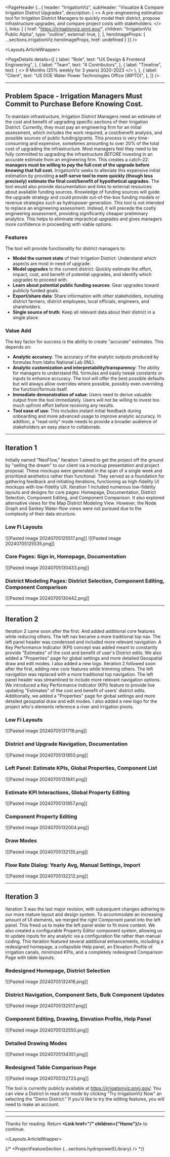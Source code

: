 
<PageHeader {...{
  header: "IrrigationViz",
  subHeader: "Visualize & Compare Irrigation District Upgrades",
  description: (
    <>
      A pre-engineering estimation tool for Irrigation District Managers to quickly model their district, propose infrastructure upgrades, and compare project costs with stakeholders.
    </>
  ),
  links: [
    {
      href: "https://irrigationviz.pnnl.gov/",
      children: "IrrigationViz Public Alpha",
      type: "outline",
      external: true,
    },
  ],
  heroImageProps: {
    ...sections.irrigationViz.heroImageProps,
    href: undefined
  }
}} />

<Layouts.ArticleWrapper>

<PageDetails details={[
  {
    label: "Role",
    text: "UX Design & Frontend Engineering",
  },
  {
    label: "Team",
    text: "4 Contributors",
  },
  {
    label: "Timeline",
    text: (
      <>
        <Txt>9 Months </Txt>
        <Txt fg={3}>(25% weekly for 3 years) </Txt>
        <Txt fg={3}>2020-2023</Txt>
      </>
    ),
  },
  {
    label: "Client",
    text: "US DOE Water Power Technologies Office (WPTO)",
  },
]} />


<GalleryNote/>

---

## Problem Space - Irrigation Managers Must Commit to Purchase Before Knowing Cost.
To maintain infrastructure, Irrigation District Managers need an estimate of the cost and benefit of upgrading specific sections of their Irrigation District. Currently, they must pay an engineering firm for an initial assessment, which includes the work required, a cost/benefit analysis, and possible sources of public funding/grants. This process is very time-consuming and expensive, sometimes amounting to over 20% of the total cost of upgrading the infrastructure. Most managers feel they need to be fully committed to upgrading the infrastructure _BEFORE_ investing in an accurate estimate from an engineering firm. This creates a catch-22: **managers must be willing to _pay_ the full cost of the upgrade before _knowing_ that full cost.**
IrrigationViz seeks to alleviate this expensive initial estimation by providing **a self-serve tool to more quickly (though less precisely) estimate the final cost/benefit of hypothetical upgrades.** The tool would also provide documentation and links to external resources about available funding sources. Knowledge of funding sources will guide the upgrade strategy and could provide out-of-the-box funding models or revenue strategies such as hydropower generation.
This tool is not intended to replace an engineering assessment. Instead, it will precede the costly engineering assessment, providing significantly cheaper preliminary analytics. This helps to eliminate impractical upgrades and gives managers more confidence in proceeding with viable options.
### Features
The tool will provide functionality for district managers to:
- **Model the current state** of their Irrigation District: Understand which aspects are most in need of upgrade.
- **Model upgrades** to the current district: Quickly estimate the effort, impact, cost, and benefit of potential upgrades, and identify which upgrades to proceed with.
- **Learn about potential public funding sources**: Gear upgrades toward publicly funded goals.
- **Export/share data**: Share information with other stakeholders, including district farmers, district employees, local officials, engineers, and shareholders.
- **Single source of truth**: Keep all relevant data about their district in a single place.
### Value Add
The key factor for success is the ability to create "accurate" estimates. This depends on:
- **Analytic accuracy**: The accuracy of the analytic outputs produced by formulas from Idaho National Lab (INL).
- **Analytic customization and interpretability/transparency**: The ability for managers to understand INL formulas and easily tweak  constants or inputs to enhance accuracy. The tool will offer the best possible defaults but will always allow overrides where possible, possibly even overriding the function/formula itself.
- **Immediate demonstration of value**: Users need to derive valuable output from the tool immediately. Users will not be willing to invest too much upfront effort before receiving any results.
- **Tool ease of use**: This includes instant initial feedback during onboarding and more advanced usage to improve analytic accuracy. In addition, a "read-only" mode needs to provide a broader audience of stakeholders an easy place to collaborate.
---
## Iteration 1
Initially named "NeoFlow," Iteration 1 aimed to get the project off the ground by "selling the dream" to our client via a mockup presentation and project proposal. These mockups were generated in the span of a single week and prioritized aesthetics rather than functional. They served as a foundation for gathering feedback and initiating iterations, functioning as high-fidelity UI mockups with low-fidelity UX.
Iteration 1 included numerous low-fidelity layouts and designs for core pages: Homepage, Documentation, District Selection, Component Editing, and Component Comparison. It also explored alternative views for the Map District Modeling View. However, the Node Graph and Sankey Water-flow views were not pursued due to the complexity of their data structure.
### Low Fi Layouts
![[Pasted image 20240705125517.png]]
![[Pasted image 20240705125535.png]]

### Core Pages: Sign in, Homepage, Documentation
![[Pasted image 20240705130433.png]]

### District Modeling Pages: District Selection, Component Editing, Component Comparison
![[Pasted image 20240705130442.png]]

---
## Iteration 2
Iteration 2 came soon after the first. And added additional core features while reducing others. The left nav became a more traditional top nav. The left panel header was condensed and included more relevant navigation. A Key Performance Indicator (KPI) concept was added meant to constantly provide "Estimates" of the cost and benefit of user's District edits. We also added a "Properties" page for global settings and more detailed Geospatial draw and edit modes. I also added a new logo.
Iteration 2 followed soon after the first, adding new core features while trimming others. The left navigation was replaced with a more traditional top navigation. The left panel header was streamlined to include more relevant navigation options. We introduced a Key Performance Indicator (KPI) feature to provide live updating "Estimates" of the cost and benefit of users' district edits. Additionally, we added a "Properties" page for global settings and more detailed geospatial draw and edit modes. I also added a new logo for the project who's elements reference a river and irrigation pivots.
### Low Fi Layouts
![[Pasted image 20240705131719.png]]
### District and Upgrade Navigation, Documentation
![[Pasted image 20240705131850.png]]
### Left Panel: Estimate KPIs, Global Properties, Component List
![[Pasted image 20240705131841.png]]
### Estimate KPI Interactions, Global Property Editing
![[Pasted image 20240705131957.png]]
### Component Property Editing
![[Pasted image 20240705132004.png]]

### Draw Modes
![[Pasted image 20240705132135.png]]

### Flow Rate Dialog: Yearly Avg, Manual Settings, Import
![[Pasted image 20240705132212.png]]

---
## Iteration 3
Iteration 3 was the last major revision, with subsequent changes adhering to our more mature layout and design system. To accommodate an increasing amount of UI elements, we merged the right Component panel into the left panel. This freed us to make the left panel wider to fit more content. We also created a configurable Property Editor component system, allowing us to update inputs for any analytic via a configuration file rather than manual coding.
This iteration featured several additional enhancements, including a redesigned homepage, a collapsible Help panel, an Elevation Profile of irrigation canals, minimized KPIs, and a completely redesigned Comparison Page with table layouts.
### Redesigned Homepage, District Selection
![[Pasted image 20240705132416.png]]
### District Navigation, Component Sets, Bulk Component Updates 
![[Pasted image 20240705132517.png]]
### Component Editing, Drawing, Elevation Profile, Help Panel 
![[Pasted image 20240705132550.png]]
### Detailed Drawing Modes
![[Pasted image 20240705134351.png]]
### Redesigned Table Comparison Page
![[Pasted image 20240705132723.png]]

The tool is currently publicly available at https://irrigationviz.pnnl.gov/. You can view a District in read only mode by clicking "Try IrrigationViz Now" an selecting the "Demo District." If you'd like to try the editing features, you will need to make an account.

---

<GalleryNote/>

---

Thanks for reading. Return **<Link href="/" children={"Home"}/>** to continue.

</Layouts.ArticleWrapper>

{/* <ProjectFeatureSection {...sections.hydropowerELibrary} /> */}
